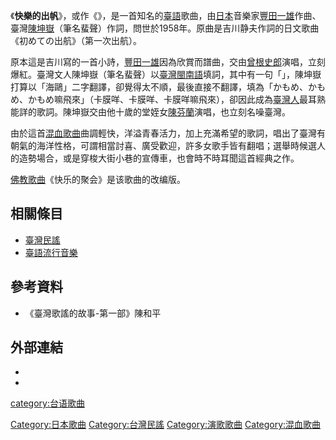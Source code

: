 {{Unreferenced|time=2021-07-21T11:16:24+00:00}}
{{Infobox Hokkien name
| title      = 快樂的出帆
| hanji      = 快樂的出帆
| poj        = Khoài-lo̍k ê Chhut-phâng
| hanlo      = 快樂 ê 出帆
| tl         = Khuài-lo̍k ê Tshut-phâng
| bp         = 
| hokkienipa = 
| context    = 
| image      = 
| caption    = 
}}
《'''快樂的出帆'''》，或作《{{lang|nan|'''快樂的出航'''}}》，是一首知名的[[臺語|臺語]]歌曲，由[[日本|日本]]音樂家[[豐田一雄|豐田一雄]]作曲、臺灣[[陳坤嶽|陳坤嶽]]（筆名蜚聲）作詞，問世於1958年。原曲是吉川静夫作詞的日文歌曲《初めての出航》（第一次出航）。

原本這是吉川寫的一首小詩，[[豐田一雄|豐田一雄]]因為欣賞而譜曲，交由[[曾根史郎|曾根史郎]]演唱，立刻爆紅。臺灣文人陳坤嶽（筆名蜚聲）以[[臺灣閩南語|臺灣閩南語]]填詞，其中有一句「{{lang|ja|かもめ、かもめ、かもめの唄}}」，陳坤嶽打算以「海鷗」二字翻譯，卻覺得太不順，最後直接不翻譯，填為「かもめ、かもめ、かもめ嘛飛來」（卡膜咩、卡膜咩、卡膜咩嘛飛來），卻因此成為[[臺灣人|臺灣人]]最耳熟能詳的歌詞。陳坤嶽交由他十歲的堂姪女[[陳芬蘭|陳芬蘭]]演唱，也立刻名噪臺灣。

由於這首[[混血歌曲|混血歌曲]]曲調輕快，洋溢青春活力，加上充滿希望的歌詞，唱出了臺灣有朝氣的海洋性格，可謂相當討喜、廣受歡迎，許多女歌手皆有翻唱；選舉時候選人的造勢場合，或是穿梭大街小巷的宣傳車，也會時不時耳聞這首經典之作。

[[佛教音乐|佛教歌曲]]《快乐的聚会》是该歌曲的改编版。

== 相關條目 ==
* [[臺灣民謠|臺灣民謠]]
* [[臺語流行音樂|臺語流行音樂]]

== 參考資料 ==
*《臺灣歌謠的故事-第一部》陳和平

== 外部連結 ==
*{{YouTube|Pg_cb_Mn69A|陳芬蘭版本}}
*{{YouTube|K1C_tJTc74U|蔡幸娟版本}}
{{台語流行音樂}}
[[Category:日本歌曲|Category:日本歌曲]]
[[Category:台灣民謠|Category:台灣民謠]]
[[Category:演歌歌曲|Category:演歌歌曲]]
[[category:台语歌曲|category:台语歌曲]]
[[Category:混血歌曲|Category:混血歌曲]]